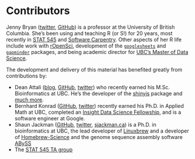 # Contributors {#contrib}

Jenny Bryan ([twitter](https://twitter.com/jennybryan), [GitHub](https://github.com/jennybc)) is a professor at the University of British Columbia. She's been using and teaching R (or S!) for 20 years, most recently in [STAT 545](http://stat545.com) and [Software Carpentry](http://software-carpentry.org). Other aspects of her R life include work with [rOpenSci](https://ropensci.org/about/#leadership), development of the [`googlesheets`](https://cran.r-project.org/web/packages/googlesheets/index.html) and [`gapminder`](https://cran.r-project.org/web/packages/gapminder/index.html) packages, and being academic director for [UBC's Master of Data Science](http://mds.science.ubc.ca).

The development and delivery of this material has benefited greatly from contributions by:

  * Dean Attali ([blog](http://deanattali.com), [GitHub](https://github.com/daattali/), [twitter](https://twitter.com/daattali)) who recently earned his M.Sc. Bioinformatics at UBC. He's the developer of the [shinyjs](https://github.com/daattali/shinyjs) package and [much more](http://deanattali.com/projects/).
  * Bernhard Konrad ([GitHub](https://github.com/BernhardKonrad), [twitter](https://twitter.com/bernhardkonrad)) recently earned his Ph.D. in Applied Math at UBC, completed an [Insight Data Science Fellowship](http://www.insightdatascience.com), and is a software engineer at Google.
  * Shaun Jackman ([GitHub](https://github.com/sjackman), [twitter](https://twitter.com/sjackman), [sjackman.ca](http://sjackman.ca)) is a Ph.D. in bioinformatics at UBC, the lead developer of [Linuxbrew](http://linuxbrew.sh) and a developer of [Homebrew-Science](https://github.com/Homebrew/homebrew-science) and the genome sequence assembly software [ABySS](https://github.com/bcgsc/abyss)
  * The [STAT 545 TA group](http://stat545.com/people.html)
